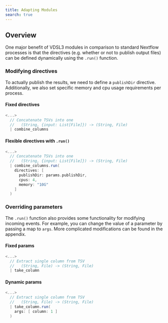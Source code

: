 ```yaml
---
title: Adapting Modules
search: true
---
```


## Overview

One major benefit of VDSL3 modules in comparison to standard Nextflow
processes is that the directives (e.g. whether or not to publish output
files) can be defined dynamically using the `.run()` function.

### Modifying directives

To actually publish the results, we need to define a `publishDir`
directive. Additionally, we also set specific memory and cpu usage
requirements per process.


#### Fixed directives

``` groovy
<...>
  // Concatenate TSVs into one
  //   (String, {input: List[File]}) -> (String, File)
  | combine_columns
```


#### Flexible directives with <code>.run()</code>

``` groovy
<...>
  // Concatenate TSVs into one
  //   (String, {input: List[File]}) -> (String, File)
  | combine_columns.run(
    directives: [
      publishDir: params.publishDir,
      cpus: 4,
      memory: "10G"
    ]
  )
```



### Overriding parameters

The `.run()` function also provides some functionality for modifying
incoming events. For example, you can change the value of a parameter by
passing a map to `args`. More complicated modifications can be found in
the appendix.


#### Fixed params

``` groovy
<...>
  // Extract single column from TSV
  //   (String, File) -> (String, File)
  | take_column
```


#### Dynamic params

``` groovy
<...>
  // Extract single column from TSV
  //   (String, File) -> (String, File)
  | take_column.run(
    args: [ column: 1 ]
  )
```
